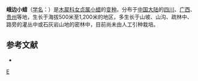 {{Infraspeciesbox
| image = 
| image_caption = 
| status = 
| status_system = 
| genus = Ligustrum
| species = sinense
| varietas = opienense
| authority = Y. C. Yang
}}

'''峨边小蜡'''（[[学名|学名]]：{{lang|la|''Ligustrum sinense'' var. ''opienense''}}）是[[木犀科|木犀科]][[女贞属|女贞属]][[小蜡|小蜡]]的[[变种|变种]]。分布于[[中国大陆|中国大陆]]的[[四川|四川]]、[[广西|广西]]、[[贵州|贵州]]等地，生长于海拔500米至1,200米的地区，多生长于山坡、山沟、疏林中、路旁的灌丛中或石灰岩山地的密林中，目前尚未由人工引种栽培。

== 参考文献 ==
<div class="references-small">
* {{cite web| url =http://www.bioinfo.cn/db05/KmzwSpecies.php?action=view&id=30436| title =峨边小蜡（变种）| work =《中国高等植物数据库全库》| publisher =中国科学院微生物研究所| author =昆明植物研究所| accessdate =2009-02-26| deadurl =yes| archiveurl =https://web.archive.org/web/20160305063054/http://www.bioinfo.cn/db05/KmzwSpecies.php?action=view&id=30436| archivedate =2016-03-05}}
</div>
{{Taxonbar|from=Q11052114}}

[[Category:女贞属|E]]